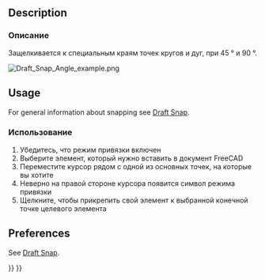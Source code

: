 <languages/>

{{Docnav
|[[Draft_Snap_Center|Snap Center]]
|[[Draft_Snap_Intersection|Snap Intersection]]
|[[Draft_Workbench|Draft]]
|IconL=Draft_Snap_Center.svg
|IconR=Draft_Snap_Intersection.svg
|IconC=Workbench_Draft.svg
}}

<div class="mw-translate-fuzzy">
{{GuiCommand/ru
|Name=Draft Angle
|Name/ru=Draft Angle
|MenuLocation=Черчение → [[Draft Snap/ru|Привязка]] → Углы
|Workbenches=[[Draft_Workbench/ru|Draft]], [[Arch_Workbench/ru|Arch]]
|Shortcut=
|SeeAlso=
}}
</div>

== Description ==

<div class="mw-translate-fuzzy">
=== Описание ===
Защелкивается к специальным краям точек кругов и дуг, при 45 ° и 90 °.
</div>

[[Image:Draft_Snap_Angle_example.png]]
{{Caption|Snapping the second point of a line to the -30° point on a circular edge. The small magenta circles indicate all available special cardinal points.}}

== Usage ==

For general information about snapping see [[Draft_Snap|Draft Snap]].

<div class="mw-translate-fuzzy">
=== Использование ===
# Убедитесь, что режим привязки включен
#Выберите элемент, который нужно вставить в документ FreeCAD
# Переместите курсор рядом с одной из основных точек, на которые вы хотите
# Неверно на правой стороне курсора появится символ режима привязки
#Щелкните, чтобы прикрепить свой элемент к выбранной конечной точке целевого элемента
</div>

== Preferences ==

See [[Draft_Snap#Preferences|Draft Snap]].


{{Docnav
|[[Draft_Snap_Center|Snap Center]]
|[[Draft_Snap_Intersection|Snap Intersection]]
|[[Draft_Workbench|Draft]]
|IconL=Draft_Snap_Center.svg
|IconR=Draft_Snap_Intersection.svg
|IconC=Workbench_Draft.svg
}}

{{Draft Tools navi{{#translation:}}}}
{{Userdocnavi{{#translation:}}}}